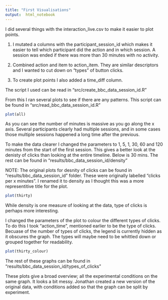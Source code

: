 ```yaml
---
title: "First Visualisations"
output:  html_notebook
---
```



I did several things with the interaction_live.csv to make it easier to plot points. 

1) I mutated a columns with the participant_session_id which makes it easier to tell which participant did the action and in which session. A session was ended if there was more than 30 minutes with no activity.

2) Combined action and item to action_item. They are similar descriptors and I wanted to cut down on "types" of button clicks.

3) To create plot points I also added a time_diff column. 

The script I used can be read in "src/create_bbc_data_session_id.R"

From this I ran several plots to see if there are any patterns. This script can be found in "src/read_bbc_data_session_id.R" 

```r

plot(all)

```

As you can see the number of minutes is massive as you go along the x axis. Several participants clearly had multiple sessions, and in some cases those multiple sessions happened a long time after the previous.

To make the data clearer I changed the parameters to 1, 5, 1, 30, 60 and 120 minutes from the start of the first session. This gives a better look at the denisty of clicks than looking at the entire timeline.
Below is 30 mins. The rest can be found in "results/bbc_data_session_id/density"

NOTE: The original plots for desnity of clicks can be found in "results/bbc_data_session_id" folder. These were originally labelled "clicks per x minutes". I renamed it to density as I thought this was a more representitive title for the plot.


```r
plot(thirty)
```
While density is one measure of looking at the data, type of clicks is perhaps more interesting.

I changed the parameters of the plot to colour the different types of clicks. To do this I took "action_time", mentioned earlier to be the type of clicks. Becuase of the number of types of clicks, the legend is currently hidden as it obscures the graph. The types will maybe need to be whittled down or grouped together for readability.

```r
plot(thirty_colour)
```
The rest of these graphs can be found in "results/bbc_data_session_id/types_of_clicks"


These plots give a broad overview; all the experimental conditions on the same graph. It looks a bit messy. Jonathan created a new version of the original data, with conditions added so that the graph can be split by experiment.



